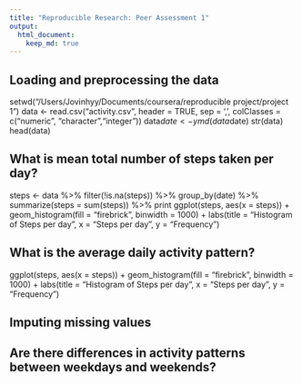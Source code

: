 ```yaml
---
title: "Reproducible Research: Peer Assessment 1"
output: 
  html_document:
    keep_md: true
---
```



## Loading and preprocessing the data
setwd("/Users/Jovinhyy/Documents/coursera/reproducible project/project 1")
data <- read.csv("activity.csv", header = TRUE, sep = ',', colClasses = c("numeric", "character","integer"))
data$date <- ymd(data$date)
str(data)
head(data)

## What is mean total number of steps taken per day?
steps <- data %>%
filter(!is.na(steps)) %>%
group_by(date) %>%
summarize(steps = sum(steps)) %>%
print
ggplot(steps, aes(x = steps)) +
  geom_histogram(fill = "firebrick", binwidth = 1000) +
  labs(title = "Histogram of Steps per day", x = "Steps per day", y = "Frequency")

## What is the average daily activity pattern?
ggplot(steps, aes(x = steps)) +
  geom_histogram(fill = "firebrick", binwidth = 1000) +
  labs(title = "Histogram of Steps per day", x = "Steps per day", y = "Frequency")

## Imputing missing values



## Are there differences in activity patterns between weekdays and weekends?
